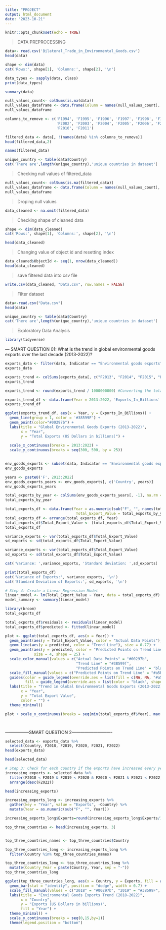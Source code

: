 ```yaml
---
title: "PROJECT"
output: html_document
date: "2023-10-21"
---
```


```r
knitr::opts_chunk$set(echo = TRUE)
```


>DATA PREPROCESSING


```r
data<- read.csv('Bilateral_Trade_in_Environmental_Goods.csv')
head(data)
```


```r
shape <- dim(data)
cat('Rows:', shape[1], 'Columns:', shape[2], '\n')
```

```r
data_types <- sapply(data, class)
print(data_types)
```


```r
summary(data)
```


```r
null_values_count<- colSums(is.na(data))
null_values_dataframe <- data.frame(Column = names(null_values_count), NA_Count = null_values_count)
null_values_dataframe
```

```r
columns_to_remove <- c('F1994', 'F1995', 'F1996', 'F1997', 'F1998', 'F1999', 'F2000', 'F2001',
                       'F2002', 'F2003', 'F2004', 'F2005', 'F2006', 'F2007', 'F2008', 'F2009',
                       'F2010', 'F2011')

filtered_data <- data[, !(names(data) %in% columns_to_remove)]
head(filtered_data,2)
```
```r
names(filtered_data)
```
```r
unique_country <- table(data$Country)
cat('There are',length(unique_country),'unique countries in dataset')
```

> Checking null values of filtered_data

```r
null_values_count<- colSums(is.na(filtered_data))
null_values_dataframe <- data.frame(Column = names(null_values_count), NA_Count = null_values_count)
null_values_dataframe
```

>Droping null values

```r
data_cleaned <- na.omit(filtered_data)
```

> Checking shape of cleaned data

```r
shape <- dim(data_cleaned)
cat('Rows:', shape[1], 'Columns:', shape[2], '\n')

```
```r
head(data_cleaned)
```
> Changing value of object id and resetting index

```r
data_cleaned$ObjectId <- seq(1, nrow(data_cleaned))
head(data_cleaned)
```

>save filtered data into csv file

```r
write.csv(data_cleaned, "Data.csv", row.names = FALSE)
```





>Filter dataset

```r
data<-read.csv("Data.csv")
head(data)
```

```r
unique_country <- table(data$Country)
cat('There are',length(unique_country),'unique countries in dataset')
```



>Exploratory Data Analysis

```r
library(tidyverse)
```

--- SMART QUESTION 01: What is the trend in global environmental goods exports over the last decade (2013-2022)?



```r
exports_data <- filter(data, Indicator == "Environmental goods exports") # filter will be used to extract 
exports_data
```

```r
exports_trend <- colSums(exports_data[, c("F2013", "F2014", "F2015", "F2016", "F2017", "F2018", "F2019", "F2020", "F2021", "F2022")], na.rm = TRUE)
exports_trend 
```
```r
exports_trend <- round(exports_trend / 1000000000) #Converting the tota cost of exports into billion

```


```r
exports_trend_df <- data.frame(Year = 2013:2022, 'Exports_In_Billions' = exports_trend)
exports_trend_df

```


```r

ggplot(exports_trend_df, aes(x = Year, y = Exports_In_Billions)) +
  geom_line(group = 1, color = '#38599F') +
  geom_point(color="#00297b") +
  labs(title = "Global Environmental Goods Exports (2013-2022)",
       x = "Year",
       y = "Total Exports (US Dollars in billions)") +
  
  scale_x_continuous(breaks = 2013:2022) +
  scale_y_continuous(breaks = seq(300, 500, by = 25))
  

```
> 

```r

env_goods_exports <- subset(data, Indicator == 'Environmental goods exports')
env_goods_exports

```

```r
years <- paste0('F', 2013:2022)
env_goods_exports_years <- env_goods_exports[, c('Country', years)]
env_goods_exports_years
```

```r
total_exports_by_year <- colSums(env_goods_exports_years[, -1], na.rm = TRUE)
total_exports_by_year
```
```r
total_exports_df <- data.frame(Year = as.numeric(sub("F", "", names(total_exports_by_year))), 
                                Total_Export_Value = total_exports_by_year)
total_exports_df <- arrange(total_exports_df, Year)
total_exports_df$Total_Export_Value <- (total_exports_df$Total_Export_Value/1000000000)
total_exports_df
```


```r



variance_exports <- var(total_exports_df$Total_Export_Value)
sd_exports <- sd(total_exports_df$Total_Export_Value)
```
```r
variance_exports <- var(total_exports_df$Total_Export_Value)
sd_exports <- sd(total_exports_df$Total_Export_Value)

cat('Variance: ',variance_exports, 'Standard deviation: ',sd_exports)
```
```r
print(total_exports_df)
cat('Variance of Exports:', variance_exports, '\n')
cat('Standard Deviation of Exports:', sd_exports, '\n')
```
```r
# Step 4: Create a Linear Regression Model
linear_model <- lm(Total_Export_Value ~ Year, data = total_exports_df)
model_summary <- summary(linear_model)

```

```r
library(broom)
total_exports_df
```

```r
total_exports_df$residuals <- residuals(linear_model)
total_exports_df$predicted <- fitted(linear_model)

plot <- ggplot(total_exports_df, aes(x = Year)) +
  geom_point(aes(y = Total_Export_Value, color = "Actual Data Points"), size = 3) +
  geom_line(aes(y = predicted, color = "Trend Line"), size = 0.77) +
  geom_point(aes(y = predicted, color = "Predicted Points on Trend Line",fill="Predicted Points on Trend Line"), 
             size = 4, shape = 25) +
  scale_color_manual(values = c("Actual Data Points" = "#00297b", 
                                "Trend Line" = "#38599f", 
                                "Predicted Points on Trend Line" = "black")) +
  scale_fill_manual(values = c("Predicted Points on Trend Line" = "#a5bfd1")) +
  guides(color = guide_legend(override.aes = list(fill = c(NA, NA, "#a5bfd1"), shape = c(16, NA, 25), size = c(3, 0.77, 4))),
         fill = guide_legend(override.aes = list(color = "black", shape = 25, size = 4))) +
  labs(title = "Trend in Global Environmental Goods Exports (2013-2022)",
       x = "Year",
       y = "Total Export Value",
       color = "") +
  theme_minimal()

plot + scale_x_continuous(breaks = seq(min(total_exports_df$Year), max(total_exports_df$Year), by = 1))




```

-----------------SMART QUESTION 2----------------------------

```r


selected_data <- exports_data %>%
  select(Country, F2018, F2019, F2020, F2021, F2022)
head(exports_data)

```

```r
head(selected_data)
```


```r
# Step 3: Check for each country if the exports have increased every year
increasing_exports <- selected_data %>%
  filter(F2018 < F2019 & F2019 < F2020 & F2020 < F2021 & F2021 < F2022) %>%
  arrange(desc(F2022))
```


```r
head(increasing_exports)
```

```r

increasing_exports_long <- increasing_exports %>%
  gather(key = "Year", value = "Exports", -Country) %>%
  mutate(Year = as.numeric(sub("F", "", Year))) 

increasing_exports_long$Exports=round(increasing_exports_long$Exports/1000000000)

top_three_countries <- head(increasing_exports, 3)


top_three_countries_names <- top_three_countries$Country

top_three_countries_long <- increasing_exports_long %>%
  filter(Country %in% top_three_countries_names)

top_three_countries_long <- top_three_countries_long %>%
  mutate(Country_Year = paste(Country, Year, sep = "-"))
top_three_countries_long

```




```r
ggplot(top_three_countries_long, aes(x = Country, y = Exports, fill = as.factor(Year))) +
  geom_bar(stat = "identity", position = "dodge", width = 0.7) +
  scale_fill_manual(values = c("2018" = "#00297b", "2019" = "#38599F", "2020" = "#698bbD", "2021" = "#A5bfd1", "2022" = "#f1f1d2")) +
  labs(title = "Environmental Goods Exports Trend (2018-2022)",
       x = "Country",
       y = "Exports (US Dollars in billions)",
       fill = "Year") +
  theme_minimal() +
  scale_y_continuous(breaks = seq(0,15,by=1))
  theme(legend.position = "bottom")
```











































































